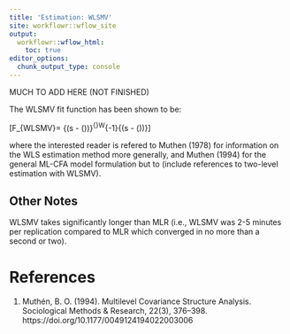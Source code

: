 ```yaml
---
title: 'Estimation: WLSMV'
site: workflowr::wflow_site
output:
  workflowr::wflow_html:
    toc: true
editor_options:
  chunk_output_type: console
---
```


MUCH TO ADD HERE (NOT FINISHED)

The WLSMV fit function has been shown to be:

\[F_{WLSMV}= {\left(s - \sigma(\hat\theta)\right)}^{\prime}W^{-1}{\left(s - \sigma(\hat\theta)\right)}\]

where the interested reader is refered to Muthen (1978) for information on the WLS estimation method more generally, and Muthen (1994)  for the general ML-CFA model formulation but to (include references to two-level estimation with WLSMV).


## Other Notes

WLSMV takes significantly longer than MLR (i.e., WLSMV was 2-5 minutes per replication compared to MLR which converged in no more than a second or two).


# References


1. Muthén, B. O. (1994). Multilevel Covariance Structure Analysis. Sociological Methods & Research, 22(3), 376–398. https://doi.org/10.1177/0049124194022003006

